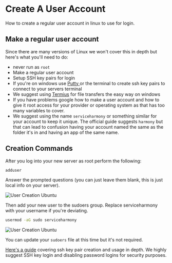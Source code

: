 # Create A User Account
How to create a regular user account in linux to use for login.

## Make a regular user account
Since there are many versions of Linux we won't cover this in depth but here's what you'll need to do:
- never run as `root`
- Make a regular user account
- Setup SSH key pairs for login
- If you're on windows use [Putty ](/companion/new/tools#other-windows-utility-applications) or the terminal to create ssh key pairs to connect to your servers terminal
- We suggest using [Termius](/companion/new/tools#termius) for file transfers the easy way on windows
- If you have problems google how to make a user account and how to give it root access for your provider or operating system as that has too many variables to cover.
- We suggest using the name `serviceharmony` or something similar for your account to keep it unique. The official guide suggests `harmony` but that can lead to confusion having your account named the same as the folder it's in and having an app of the same name.

## Creation Commands
After you log into your new server as root perform the following:
```bash
adduser
```

Answer the prompted questions (you can just leave them blank, this is just local info on your server).

![User Creation Ubuntu](/new_user_1.png)

Then add your new user to the sudoers group. Replace serviceharmony with your username if you're deviating. 

```bash
usermod -aG sudo serviceharmony
```

![User Creation Ubuntu](/new_user_2.png)

You can update your `sudoers` file at this time but it's not required. 

[Here's a guide](https://www.linuxbabe.com/linux-server/setup-passwordless-ssh-login) covering ssh key pair creation and usage in depth. We highly suggest SSH key login and disabling password logins for security purposes.
